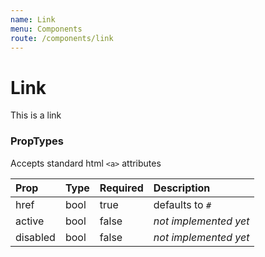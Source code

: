 ```yaml
---
name: Link
menu: Components
route: /components/link
---
```



# Link

<Playground>
  <Link href="#" target="_blank" disabled>This is a link</Link>
</Playground>

### PropTypes
Accepts standard html `<a>` attributes

| Prop | Type | Required | Description |
|:-----|:-----|:---------|:------------|
| href | bool | true | defaults to `#` |
| active | bool | false | *not implemented yet* |
| disabled | bool | false | *not implemented yet* |